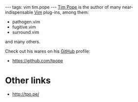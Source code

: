 ---
tags: vim tim.pope
---
[[Tim Pope]] is the author of many near-indispensable [[Vim]] plug-ins, among them:

* pathogen.vim
* fugitive.vim
* surround.vim

and many others.

Check out his wares on his [[GitHub]] profile:

* https://github.com/tpope

= Other links =

* http://tpo.pe/
